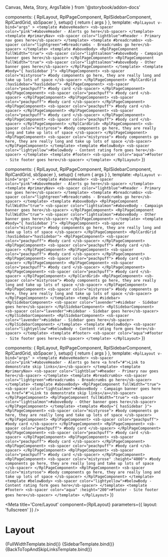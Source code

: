   Canvas,
  Meta,
  Story,
  ArgsTable
} from '@storybook/addon-docs'

  components: { RplLayout, RplPageComponent, RplSidebarComponent, RplCardGrid, sbSpacer },
  setup() {
    return { args }
  },
  template: `
    <RplLayout v-bind="args" >
      <template #aboveHeader>
        <sb-spacer color="pink">#aboveHeader - Alerts go here</sb-spacer>
      </template>
      <template #primaryNav>
        <sb-spacer color="lightblue">#header - Primary nav goes here</sb-spacer>
      </template>
      <template #breadcrumbs>
        <sb-spacer color="lightgreen">#breadcrumbs - Breadcrumbs go here</sb-spacer>
      </template>
      <template #aboveBody>
        <RplPageComponent fullWidth="true">
          <sb-spacer color="lightsalmon">#aboveBody - Campaign banner goes here</sb-spacer>
        </RplPageComponent>
        <RplPageComponent fullWidth="true">
          <sb-spacer color="lightsalmon">#aboveBody - Other banner goes here</sb-spacer>
        </RplPageComponent>
      </template>
      <template #body="{ hasSidebar }">
        <RplPageComponent>
          <sb-spacer color="mistyrose">
            #body components go here, they are really long and take up lots of space
          </sb-spacer>
        </RplPageComponent>
        <RplCardGrid :hasSidebar="hasSidebar">
          <RplPageComponent>
            <sb-spacer color="peachpuff">
              #body card
            </sb-spacer>
          </RplPageComponent>
          <RplPageComponent>
            <sb-spacer color="peachpuff">
              #body card
            </sb-spacer>
          </RplPageComponent>
          <RplPageComponent>
            <sb-spacer color="peachpuff">
              #body card
            </sb-spacer>
          </RplPageComponent>
          <RplPageComponent>
            <sb-spacer color="peachpuff">
              #body card
            </sb-spacer>
          </RplPageComponent>
          <RplPageComponent>
            <sb-spacer color="peachpuff">
              #body card
            </sb-spacer>
          </RplPageComponent>
          <RplPageComponent>
            <sb-spacer color="peachpuff">
              #body card
            </sb-spacer>
          </RplPageComponent>
        </RplCardGrid>
        <RplPageComponent>
          <sb-spacer color="mistyrose">
            #body components go here, they are really long and take up lots of space
          </sb-spacer>
        </RplPageComponent>
        <RplPageComponent>
          <sb-spacer color="mistyrose">
            #body components go here, they are really long and take up lots of space
          </sb-spacer>
        </RplPageComponent>
      </template>
      <template #belowBody>
        <sb-spacer color="lightyellow">#belowBody - Content rating form goes here</sb-spacer>
      </template>
      <template #footer>
        <sb-spacer color="aqua">#footer - Site footer goes here</sb-spacer>
      </template>
    </RplLayout>
  `
})

  components: { RplLayout, RplPageComponent, RplSidebarComponent, RplCardGrid, sbSpacer },
  setup() {
    return { args }
  },
  template: `
    <RplLayout v-bind="args" >
      <template #aboveHeader>
        <sb-spacer color="pink">#aboveHeader - Alerts go here</sb-spacer>
      </template>
      <template #primaryNav>
        <sb-spacer color="lightblue">#header - Primary nav goes here</sb-spacer>
      </template>
      <template #breadcrumbs>
        <sb-spacer color="lightgreen">#breadcrumbs - Breadcrumbs go here</sb-spacer>
      </template>
      <template #aboveBody>
        <RplPageComponent fullWidth="true">
          <sb-spacer color="lightsalmon">#aboveBody - Campaign banner goes here</sb-spacer>
        </RplPageComponent>
        <RplPageComponent fullWidth="true">
          <sb-spacer color="lightsalmon">#aboveBody - Other banner goes here</sb-spacer>
        </RplPageComponent>
      </template>
      <template #body="{ hasSidebar }">
        <RplPageComponent>
          <sb-spacer color="mistyrose">
            #body components go here, they are really long and take up lots of space
          </sb-spacer>
        </RplPageComponent>
        <RplCardGrid :hasSidebar="hasSidebar">
          <RplPageComponent>
            <sb-spacer color="peachpuff">
              #body card
            </sb-spacer>
          </RplPageComponent>
          <RplPageComponent>
            <sb-spacer color="peachpuff">
              #body card
            </sb-spacer>
          </RplPageComponent>
          <RplPageComponent>
            <sb-spacer color="peachpuff">
              #body card
            </sb-spacer>
          </RplPageComponent>
          <RplPageComponent>
            <sb-spacer color="peachpuff">
              #body card
            </sb-spacer>
          </RplPageComponent>
          <RplPageComponent>
            <sb-spacer color="peachpuff">
              #body card
            </sb-spacer>
          </RplPageComponent>
          <RplPageComponent>
            <sb-spacer color="peachpuff">
              #body card
            </sb-spacer>
          </RplPageComponent>
        </RplCardGrid>
        <RplPageComponent>
          <sb-spacer color="mistyrose">
            #body components go here, they are really long and take up lots of space
          </sb-spacer>
        </RplPageComponent>
        <RplPageComponent>
          <sb-spacer color="mistyrose">
            #body components go here, they are really long and take up lots of space
          </sb-spacer>
        </RplPageComponent>
      </template>
      <template #sidebar>
        <RplSidebarComponent>
          <sb-spacer color="lavender">#sidebar - Sidebar goes here</sb-spacer>
        </RplSidebarComponent>
        <RplSidebarComponent>
          <sb-spacer color="lavender">#sidebar - Sidebar goes here</sb-spacer>
        </RplSidebarComponent>
        <RplSidebarComponent>
          <sb-spacer color="lavender">#sidebar - Sidebar goes here</sb-spacer>
        </RplSidebarComponent>
      </template>
      <template #belowBody>
        <sb-spacer color="lightyellow">#belowBody - Content rating form goes here</sb-spacer>
      </template>
      <template #footer>
        <sb-spacer color="aqua">#footer - Site footer goes here</sb-spacer>
      </template>
    </RplLayout>
  `
})


  components: { RplLayout, RplPageComponent, RplSidebarComponent, RplCardGrid, sbSpacer },
  setup() {
    return { args }
  },
  template: `
    <RplLayout v-bind="args" >
      <template #aboveHeader>
        <sb-spacer color="pink">#aboveHeader - Alerts go here <a href="#">Link to demonstrate skip links</a></sb-spacer>
      </template>
      <template #primaryNav>
        <sb-spacer color="lightblue">#header - Primary nav goes here</sb-spacer>
      </template>
      <template #breadcrumbs>
        <sb-spacer color="lightgreen">#breadcrumbs - Breadcrumbs go here</sb-spacer>
      </template>
      <template #aboveBody>
        <RplPageComponent fullWidth="true">
          <sb-spacer color="lightsalmon">#aboveBody - Campaign banner goes here <a href="#">Link to demonstrate skip links</a></sb-spacer>
        </RplPageComponent>
        <RplPageComponent fullWidth="true">
          <sb-spacer color="lightsalmon">#aboveBody - Other banner goes here</sb-spacer>
        </RplPageComponent>
      </template>
      <template #body="{ hasSidebar }">
        <RplPageComponent>
          <sb-spacer color="mistyrose">
            #body components go here, they are really long and take up lots of space
          </sb-spacer>
        </RplPageComponent>
          <RplPageComponent>
            <sb-spacer color="peachpuff">
              #body card
            </sb-spacer>
          </RplPageComponent>
          <RplPageComponent>
            <sb-spacer color="peachpuff">
              #body card
            </sb-spacer>
          </RplPageComponent>
          <RplPageComponent>
            <sb-spacer color="peachpuff">
              #body card
            </sb-spacer>
          </RplPageComponent>
          <RplPageComponent>
            <sb-spacer color="peachpuff">
              #body card
            </sb-spacer>
          </RplPageComponent>
          <RplPageComponent>
            <sb-spacer color="peachpuff">
              #body card
            </sb-spacer>
          </RplPageComponent>
          <RplPageComponent>
            <sb-spacer color="peachpuff">
              #body card
            </sb-spacer>
          </RplPageComponent>
        <RplPageComponent>
          <sb-spacer color="mistyrose" :height="4000">
            #body components go here, they are really long and take up lots of space
          </sb-spacer>
        </RplPageComponent>
        <RplPageComponent>
          <sb-spacer color="mistyrose">
            #body components go here, they are really long and take up lots of space
          </sb-spacer>
        </RplPageComponent>
      </template>
      <template #belowBody>
        <sb-spacer color="lightyellow">#belowBody - Content rating form goes here</sb-spacer>
      </template>
      <template #footer>
        <sb-spacer color="aqua" :height="200">#footer - Site footer goes here</sb-spacer>
      </template>
    </RplLayout>
  `
})

<Meta
  title='Core/Layout'
  component={RplLayout}
  parameters={{
    layout: 'fullscreen'
  }}
/>

# Layout

<ArgsTable of={RplLayout} />

<Canvas>
  <Story
    name='Full width'
    play={a11yStoryCheck}
  >
    {FullWidthTemplate.bind()}
  </Story>
</Canvas>

<Canvas>
  <Story
    name='With sidebar'
    play={a11yStoryCheck}
  >
    {SidebarTemplate.bind()}
  </Story>
</Canvas>

<Canvas>
  <Story
    name='Back to top and skip links'
    play={a11yStoryCheck}
  >
    {BackToTopAndSkipLinksTemplate.bind()}
  </Story>
</Canvas>
